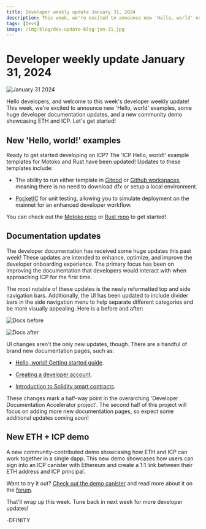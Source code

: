 ```yaml
---
title: Developer weekly update January 31, 2024
description: This week, we're excited to announce new 'Hello, world' examples, some huge developer documentation updates, and a new community demo showcasing ETH and ICP.
tags: [Devs]
image: /img/blog/dev-update-blog-jan-31.jpg
---
```


# Developer weekly update January 31, 2024

![January 31 2024](../../static/img/blog/dev-update-blog-jan-31.jpg)

Hello developers, and welcome to this week's developer weekly update! This week, we're excited to announce new 'Hello, world' examples, some huge developer documentation updates, and a new community demo showcasing ETH and ICP. Let's get started!

## New 'Hello, world!' examples

Ready to get started developing on ICP? The 'ICP Hello, world!' example templates for Motoko and Rust have been updated! Updates to these templates include:

- The ability to run either template in [Gitpod](https://gitpod.io/#https://github.com/dfinity/icp-hello-world-motoko) or [Github workspaces](https://codespaces.new/dfinity/icp-hello-world-motoko?quickstart=1), meaning there is no need to download dfx or setup a local environment.

- [PocketIC](/docs/current/building-dapps/launching-dapps/test/pocket-ic) for unit testing, allowing you to simulate deployment on the mainnet for an enhanced developer workflow.

You can check out the [Motoko repo](https://github.com/dfinity/icp-hello-world-motoko/) or [Rust repo](https://github.com/dfinity/icp-hello-world-rust) to get started!

## Documentation updates

The developer documentation has received some huge updates this past week! These updates are intended to enhance, optimize, and improve the developer onboarding experience. The primary focus has been on improving the documentation that developers would interact with when approaching ICP for the first time.

The most notable of these updates is the newly reformatted top and side navigation bars. Additionally, the UI has been updated to include divider bars in the side navigation menu to help separate different categories and be more visually appealing. Here is a before and after:

![Docs before](/img/blog/docs-before.png)

![Docs after](/img/blog/docs-after.png)

UI changes aren't the only new updates, though. There are a handful of brand new documentation pages, such as:

- [Hello, world! Getting started guide](/docs/current/building-dapps/getting-started/write-smart-contracts).

- [Creating a developer account](/docs/current/building-dapps/getting-started/identities).

- [Introduction to Solidity smart contracts](/docs/current/developer-docs/backend/solidity/).

These changes mark a half-way point in the overarching 'Developer Documentation Accelerator project'. The second half of this project will focus on adding more new documentation pages, so expect some additional updates coming soon!

## New ETH + ICP demo

A new community-contributed demo showcasing how ETH and ICP can work together in a single dapp. This new demo showcases how users can sign into an ICP canister with Ethereum and create a 1:1 link between their ETH address and ICP principal.

Want to try it out? [Check out the demo canister](https://shtr2-2iaaa-aaaal-qckva-cai.icp0.io/) and read more about it on the [forum](https://forum.dfinity.org/t/ic-siwe-sign-in-with-ethereum-support-libraries-for-ic/25306).

That'll wrap up this week. Tune back in next week for more developer updates!

-DFINITY



